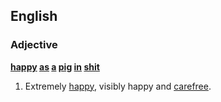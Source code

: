 ==English==

===Adjective===
'''[[happy]] [[as]] [[a]] [[pig]] [[in]] [[shit]]'''

# {{context|British|slang|simile}} Extremely [[happy]], visibly happy and [[carefree]].
